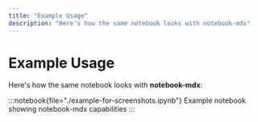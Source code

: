 ```yaml
---
title: "Example Usage"
description: "Here's how the same notebook looks with notebook-mdx"
---
```


# Example Usage

Here's how the same notebook looks with **notebook-mdx**:

:::notebook{file="./example-for-screenshots.ipynb"}
Example notebook showing notebook-mdx capabilities
::: 
